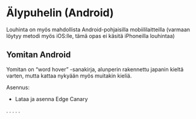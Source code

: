 # Älypuhelin (Android) 

Louhinta on myös mahdollista Android-pohjaisilla mobiililaitteilla (varmaan löytyy metodi myös iOS:lle, tämä opas ei käsitä iPhoneilla louhintaa) 

## Yomitan Android 

Yomitan on "word hover" -sanakirja, alunperin rakennettu japanin kieltä varten, mutta kattaa nykyään myös muitakin kieliä. 

Asennus: 

- Lataa ja asenna Edge Canary 

.
. 
. 
.
. 